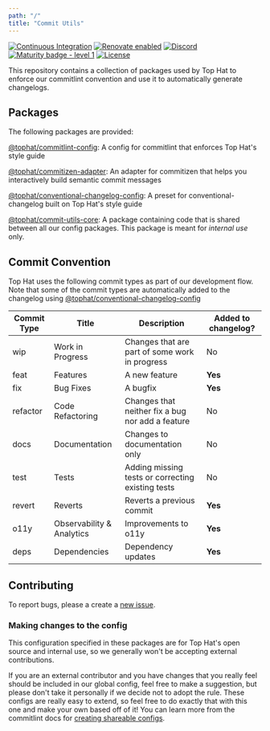 ```yaml
---
path: "/"
title: "Commit Utils"
---
```


[![Continuous Integration](https://github.com/tophat/commit-utils/actions/workflows/pull-request.yml/badge.svg)](https://github.com/tophat/commit-utils/actions/workflows/pull-request.yml)
[![Renovate enabled](https://img.shields.io/badge/renovate-enabled-brightgreen.svg)](https://renovatebot.com/)
[![Discord](https://img.shields.io/discord/809577721751142410)](https://discord.gg/YhK3GFcZrk)
[![Maturity badge - level 1](https://img.shields.io/badge/Maturity-Level%201%20--%20New%20Project-yellow.svg)](https://github.com/tophat/getting-started/blob/main/scorecard.md)
[![License](https://img.shields.io/badge/License-Apache%202.0-blue.svg)](https://opensource.org/licenses/Apache-2.0)


This repository contains a collection of packages used by Top Hat to enforce our commitlint convention and use it to automatically generate changelogs.

## Packages

The following packages are provided:

[@tophat/commitlint-config](https://github.com/tophat/commit-utils/tree/main/packages/commitlint-config): A config for commitlint that enforces Top Hat's style guide

[@tophat/commitizen-adapter](https://github.com/tophat/commit-utils/tree/main/packages/commitizen-adapter): An adapter for commitizen that helps you interactively build semantic commit messages

[@tophat/conventional-changelog-config](https://github.com/tophat/commit-utils/tree/main/packages/conventional-changelog-config): A preset for conventional-changelog built on Top Hat's style guide

[@tophat/commit-utils-core](https://github.com/tophat/commit-utils/tree/main/packages/commit-utils-core): A package containing code that is shared between all our config packages. This package is meant for *internal use* only.


## Commit Convention

Top Hat uses the following commit types as part of our development flow. Note that some of the commit types are automatically added to the changelog using [@tophat/conventional-changelog-config](https://github.com/tophat/commit-utils/tree/main/packages/conventional-changelog-config)

| Commit Type | Title | Description | Added to changelog? |
| --- | --- | --- | --- |
| wip | Work in Progress | Changes that are part of some work in progress | No
| feat | Features | A new feature | **Yes**
| fix | Bug Fixes | A bugfix | **Yes**
| refactor | Code Refactoring | Changes that neither fix a bug nor add a feature | No
| docs | Documentation | Changes to documentation only | No
| test | Tests | Adding missing tests or correcting existing tests | No
| revert | Reverts | Reverts a previous commit | **Yes**
| o11y | Observability & Analytics | Improvements to o11y | **Yes**
| deps | Dependencies | Dependency updates | **Yes**

## Contributing

To report bugs, please a create a [new issue](https://github.com/tophat/commit-utils/issues).

### Making changes to the config

This configuration specified in these packages are for Top Hat's open source and internal use, so we generally won't be accepting external contributions.

If you are an external contributor and you have changes that you really feel should be included in our global config, feel free to make a suggestion, but please don't take it personally if we decide not to adopt the rule.
These configs are really easy to extend, so feel free to do exactly that with this one and make your own based off of it!
You can learn more from the commitlint docs for [creating shareable configs](https://eslint.org/docs/developer-guide/shareable-configs).

